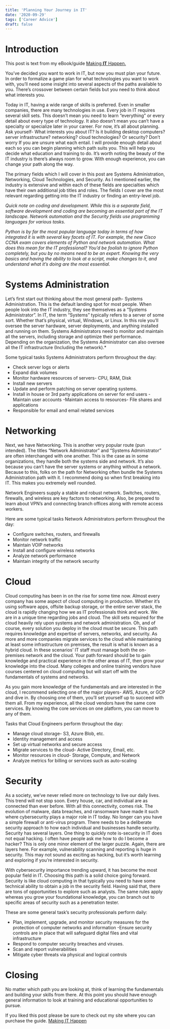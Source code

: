 ```yaml
---
title: 'Planning Your Journey in IT'
date: '2020-09-29'
tags: ['Career Advice']
draft: false
---
```

# Introduction

This post is text from my eBook/guide [Making **IT** Happen.](https://makingithappen.tech/#guide) 

You’ve decided you want to work in IT, but now you must plan your future. In order to formalize a game plan for what technologies you want to work with, you’ll need some insight into several aspects of the paths available to you. There’s crossover between certain fields but you need to think about what interests you.

Today in IT, having a wide range of skills is preferred. Even in smaller companies, there are many technologies in use. Every job in IT requires several skill sets. This doesn’t mean you need to learn “everything” or every detail about every type of technology. It also doesn’t mean you can’t have a specialty or specialize later in your career. For now, it’s all about planning. Ask yourself- What interests you about IT? Is it building desktop computers? server infrastructure? networking? cloud technologies? Or security? Don’t worry If you are unsure what each entail. I will provide enough detail about each so you can begin planning which path suits you. This will help you decide what education and training to do. It’s worth noting the beauty of the IT industry is there’s always room to grow. With enough experience, you can change your path along the way.

The primary fields which I will cover in this post are Systems Administration, Networking, Cloud Technologies, and Security. As I mentioned earlier, the industry is extensive and within each of these fields are specialties which have their own additional job titles and roles. The fields I cover are the most relevant regarding getting into the IT industry or finding an entry-level job.

*Quick note on coding and development. While this is a separate field, software development and coding are becoming an essential part of the IT landscape. Network automation and the Security fields use programming languages for various tasks.*

*Python is by far the most popular language today in terms of how integrated it is with several key facets of IT. For example, the new Cisco CCNA exam covers elements of Python and network automation. What does this mean for the IT professional? You’d be foolish to ignore Python completely, but you by no means need to be an expert. Knowing the very basics and having the ability to look at a script, make changes to it, and understand what it’s doing are the most essential.*


# Systems Administration

Let’s first start out thinking about the most general path- Systems Administration. This is the default landing spot for most people. When people look into the IT industry, they see themselves as a “Systems Administrator”. In IT, the term “Systems” typically refers to a server of some sort. Whether that’s physical, virtual, Windows, or Linux. In this role you’ll oversee the server hardware, server deployments, and anything installed and running on them. Systems Administrators need to monitor and maintain all the servers, including storage and optimize their performance. Depending on the organization, the Systems Administrator can also oversee all the IT infrastructure (Including the network).*

Some typical tasks Systems Administrators perform throughout the day:

 
 
 - Check server logs or alerts
 - Expand disk volumes
 - Monitor hardware resources of servers- CPU, RAM, Disk
 - Install new servers
 - Update and perform patching on server operating systems.
 - Install in house or 3rd party applications on server for end users
 -Maintain user accounts
 -Maintain access to resources- File shares and applications
 - Responsible for email and email related services



# Networking

Next, we have Networking. This is another very popular route (pun intended). The titles “Network Administrator” and “Systems Administrator” are often interchanged with one another. This is the case as in some organizations, they handle both the systems side and network. It’s also because you can’t have the server systems or anything without a network. Because to this, folks on the path for Networking often bundle the Systems Administration path with it. I recommend doing so when first breaking into IT. This makes you extremely well rounded. 

Network Engineers supply a stable and robust network. Switches, routers, firewalls, and wireless are key factors to networking. Also, be prepared to learn about VPN’s and connecting branch offices along with remote access workers.

Here are some typical tasks Network Administrators perform throughout the day:


- Configure switches, routers, and firewalls
- Monitor network traffic
- Maintain VOIP networks
- Install and configure wireless networks
- Analyze network performance
- Maintain integrity of the network security

# Cloud

Cloud computing has been in on the rise for some time now. Almost every company has some aspect of cloud computing in production. Whether it’s using software apps, offsite backup storage, or the entire server stack, the cloud is rapidly changing how we as IT professionals think and work.
We are in a unique time regarding jobs and cloud. The skill sets required for the cloud heavily rely upon systems and network administration. Oh, and of course, every solution you deploy in the cloud must be secure. This path requires knowledge and expertise of servers, networks, and security. As more and more companies migrate services to the cloud while maintaining at least some infrastructure on premises, the result is what is known as a hybrid cloud. In these scenarios’ IT staff must manage both the on-premises network and the cloud.
Your path forward should be to gain knowledge and practical experience in the other areas of IT, then grow your knowledge into the cloud. Many colleges and online training vendors have courses centered on cloud computing but will start off with the fundamentals of systems and networks.

As you gain more knowledge of the fundamentals and are interested in the cloud, I recommend selecting one of the major players- AWS, Azure, or GCP and dive in. By choosing one of them, you’ll set yourself up to succeed with them all. From my experience, all the cloud vendors have the same core services. By knowing the core services on one platform, you can move to any of them.

Tasks that Cloud Engineers perform throughout the day:

- Manage cloud storage- S3, Azure Blob, etc.
- Identity management and access
- Set up virtual networks and secure access
- Migrate services to the cloud- Active Directory, Email, etc.
- Monitor resources in cloud- Storage, Compute, and Network
- Analyze metrics for billing or services such as auto-scaling

# Security

As a society, we’ve never relied more on technology to live our daily lives. This trend will not stop soon. Every house, car, and individual are as connected than ever before. With all this connectivity, comes risk. The evolution of malware, data breaches, and ransomware have made it such where cybersecurity plays a major role in IT today. No longer can you have a simple firewall or anti-virus program. There needs to be a deliberate security approach to how each individual and businesses handle security.
Security has several layers. One thing to quickly note is-security in IT does not equal hacking. I often have people ask me how to do I become a hacker? This is only one minor element of the larger puzzle. Again, there are layers here. For example, vulnerability scanning and reporting is huge in security. This may not sound as exciting as hacking, but it’s worth learning and exploring if you’re interested in security.

With cybersecurity importance trending upward, it has become the most popular field in IT. Choosing this path is a solid choice going forward. Security is like cloud computing in that typically you need to have some technical ability to obtain a job in the security field. Having said that, there are tons of opportunities to explore such as analysts. The same rules apply whereas you grow your foundational knowledge, you can branch out to specific areas of security such as a penetration tester.

These are some general task’s security professionals perform daily:

- Plan, implement, upgrade, and monitor security measures for the protection of computer networks and information 
-Ensure security controls are in place that will safeguard digital files and vital 
  infrastructure 
- Respond to computer security breaches and viruses.
- Scan and report vulnerabilities
- Mitigate cyber threats via physical and logical controls

# Closing

No matter which path you are looking at, think of learning the fundamentals and building your skills from there. At this point you should have enough general information to look at training and educational opportunities to pursue.

If you liked this post please be sure to check out my site where you can purchase the guide.  [Making IT Happen](https://makingithappen.tech/#guide) 